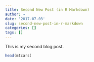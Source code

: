 ```yaml
---
title: Second New Post (in R Markdown)
author: ~
date: '2017-07-03'
slug: second-new-post-in-r-markdown
categories: []
tags: []
---
```


This is my second blog post.

```r
head(mtcars)
```
